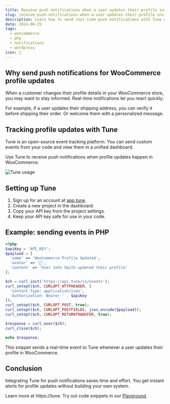 ```yaml
---
title: Receive push notifications when a user updates their profile inside WooCommerce
slug: receive-push-notifications-when-a-user-updates-their-profile-inside-woocommerce
description: Learn how to send real-time push notifications with Tune when WooCommerce users update their profile in your PHP store.
date: 2024-06-25
tags:
  - woocommerce
  - php
  - notifications
  - wordpress
icon: 🔔
---
```


## Why send push notifications for WooCommerce profile updates

When a customer changes their profile details in your WooCommerce store, you may want to stay informed. Real-time notifications let you react quickly.

For example, if a user updates their shipping address, you can verify it before shipping their order. Or welcome them with a personalized message.

## Tracking profile updates with Tune

Tune is an open-source event tracking platform. You can send custom events from your code and view them in a unified dashboard.

Use Tune to receive push notifications when profile updates happen in WooCommerce.

![Tune usage](https://tune/images/misc/ops-usage.jpg)

## Setting up Tune

1. Sign up for an account at [app.tune](https://app.tune).
2. Create a new project in the dashboard.
3. Copy your API key from the project settings.
4. Keep your API key safe for use in your code.

## Example: sending events in PHP

```php
<?php
$apiKey = 'API_KEY';
$payload = [
  'name' => 'WooCommerce Profile Updated',
  'avatar' => '👤',
  'content' => 'User John Smith updated their profile'
];

$ch = curl_init('https://api.tune/v1/events');
curl_setopt($ch, CURLOPT_HTTPHEADER, [
  'Content-Type: application/json',
  'Authorization: Bearer ' . $apiKey
]);
curl_setopt($ch, CURLOPT_POST, true);
curl_setopt($ch, CURLOPT_POSTFIELDS, json_encode($payload));
curl_setopt($ch, CURLOPT_RETURNTRANSFER, true);

$response = curl_exec($ch);
curl_close($ch);

echo $response;
```

This snippet sends a real-time event to Tune whenever a user updates their profile in WooCommerce.

## Conclusion

Integrating Tune for push notifications saves time and effort. You get instant alerts for profile updates without building your own system.

Learn more at https://tune. Try out code snippets in our [Playground](https://tune/playground).